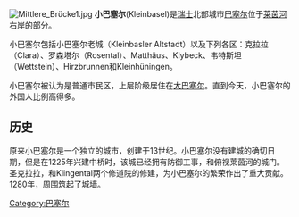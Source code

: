 [[File:Mittlere_Brücke1.jpg|thumb]]
'''小巴塞尔'''(Kleinbasel)是[[瑞士|瑞士]]北部城市[[巴塞尔|巴塞尔]]位于[[莱茵河|莱茵河]]右岸的部分。

小巴塞尔包括小巴塞尔老城（Kleinbasler Altstadt）以及下列各区：克拉拉（Clara）、罗森塔尔（Rosental）、Matthäus、Klybeck、韦特斯坦（Wettstein）、Hirzbrunnen和Kleinhüningen。

小巴塞尔被认为是普通市民区，上层阶级居住在[[大巴塞尔|大巴塞尔]]。直到今天，小巴塞尔的外国人比例高得多。 

== 历史 == 
原来小巴塞尔是一个独立的城市，创建于13世纪。小巴塞尔没有建城的确切日期，但是在1225年兴建中桥时，该城已经拥有防御工事，和俯视莱茵河的城门。圣克拉拉，和Klingental两个修道院的修建，为小巴塞尔的繁荣作出了重大贡献。1280年，周围筑起了城墙。 

[[Category:巴塞尔|Category:巴塞尔]]